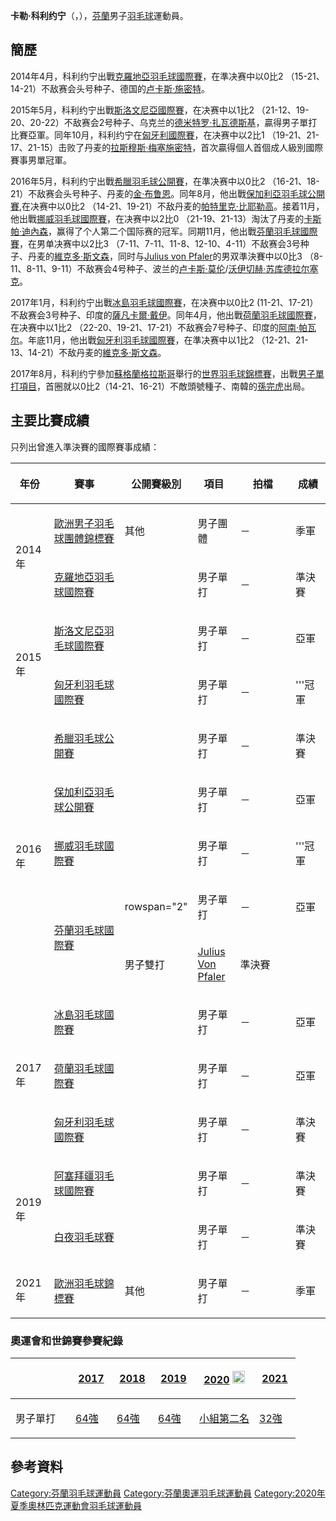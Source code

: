 {{noteTA|G1=Badminton}}
{{Infobox 羽球選手
| playername              = 卡勒·科利约宁<br/>{{lang|fi|Kalle Koljonen}}
| image                   = Kalle Koljonen.JPG
| size                    = 250
| caption                 = 
| birth_name              = 
| date_of_birth           = {{birth_date_and_age|1994|2|26}}
| place_of_birth          = 
| residence               =
| height                  = 
| weight                  =
| handedness              = 
| country                 = {{FIN}}
| years_started           = 
| coach                   = 
| event                   = 男子單打
| highest_ranking         = 第125位（男單）
| date_of_highest_ranking = 2016年4月14日<ref name="ranking">[http://bwfcontent.tournamentsoftware.com/ranking/player.aspx?id=11042&player=216637 BWF World Ranking - Ranking of Kalle KOLJONEN (92655)]{{en}}</ref>
| current_ranking         = 第125位（男單）
| date_of_current_ranking = 2016年4月14日<ref>[http://bwfcontent.tournamentsoftware.com/ranking/category.aspx?id=11042&category=472 BWF World Ranking - BWF世界排名榜 (4/14/2016) - Men's singles]{{en}}</ref>
| played                  = 131勝–74負（男單）<br/>11勝–15負（男雙）<br/>2勝–3負（混雙）
| titles                  = 
| bwf_profile             = 2DDBA2CA-65A3-4A4A-B999-8A709A7A8E83
| bwf_id                  = 92655
| updated                 = 2016年4月15日
}}
{{MedalTableTop|width=286px}}
{{MedalSport | 男子[[羽毛球|羽毛球]]}}
{{MedalCountry | {{FIN}}}}
{{MedalCompetition | [[歐洲羽毛球錦標賽|歐洲羽毛球錦標賽]]}}
{{MedalBronze| [[2021年歐洲羽毛球錦標賽|2021年 基輔]] | 男子單打 }}
{{MedalCompetition | [[歐洲男女子羽毛球團體錦標賽|歐洲男女子羽毛球團體錦標賽]]}}
{{MedalBronze| [[2014年歐洲男子羽毛球團體錦標賽|2014年 巴塞爾]] | 男子團體 }}
{{MedalBottom}}
'''卡勒·科利约宁'''（{{lang-fi|Kalle Koljonen}}，{{bd|1994年|2月26日|}}），[[芬蘭|芬蘭]]男子[[羽毛球|羽毛球]]運動員。

==簡歷==
2014年4月，科利约宁出戰[[2014年克羅地亞羽毛球國際賽|克羅地亞羽毛球國際賽]]，在準决赛中以0比2 （15-21、14-21）不敌赛会头号种子、德国的[[卢卡斯·施密特|卢卡斯·施密特]]。

2015年5月，科利约宁出戰[[2015年斯洛文尼亞羽毛球國際賽|斯洛文尼亞國際賽]]，在决赛中以1比2 （21-12、19-20、20-22）不敌赛会2号种子、乌克兰的[[德米特罗·扎瓦德斯基|德米特罗·扎瓦德斯基]]，贏得男子單打比賽亞軍。同年10月，科利约宁在[[2015年匈牙利羽毛球國際賽|匈牙利國際賽]]，在决赛中以2比1 （19-21、21-17、21-15）击败了丹麦的[[拉斯穆斯·梅塞施密特|拉斯穆斯·梅塞施密特]]，首次贏得個人首個成人級別國際賽事男單冠軍。

2016年5月，科利约宁出戰[[2016年希臘羽毛球公開賽|希臘羽毛球公開賽]]，在準决赛中以0比2 （16-21、18-21）不敌赛会头号种子、丹麦的[[金·布鲁恩|金·布鲁恩]]。同年8月，他出戰[[2016年保加利亞羽毛球公開賽|保加利亞羽毛球公開賽]],在决赛中以0比2 （14-21、19-21）不敌丹麦的[[帕特里克·比耶勒高|帕特里克·比耶勒高]]。接着11月，他出戰[[2016年挪威羽毛球國際賽|挪威羽毛球國際賽]]，在决赛中以2比0 （21-19、21-13）淘汰了丹麦的[[卡斯帕·迪內森|卡斯帕·迪內森]]，赢得了个人第二个国际赛的冠军。同期11月，他出戰[[2016年芬蘭羽毛球國際賽|芬蘭羽毛球國際賽]]，在男单决赛中以2比3 （7-11、7-11、11-8、12-10、4-11）不敌赛会3号种子、丹麦的[[維克多·斯文森|維克多·斯文森]]，同时与[[Julius_von_Pfaler|Julius von Pfaler]]的男双準決賽中以0比3 （8-11、8-11、9-11）不敌赛会4号种子、波兰的[[卢卡斯·莫伦|卢卡斯·莫伦]]/[[沃伊切赫·苏库德拉尔塞克|沃伊切赫·苏库德拉尔塞克]]。

2017年1月，科利约宁出戰[[2017年冰島羽毛球國際賽|冰島羽毛球國際賽]]，在决赛中以0比2 (11-21、17-21）不敌赛会3号种子、印度的[[薩凡卡爾·戴伊|薩凡卡爾·戴伊]]。同年4月，他出戰[[2017年荷蘭羽毛球國際賽|荷蘭羽毛球國際賽]]，在决赛中以1比2 （22-20、19-21、17-21）不敌赛会7号种子、印度的[[阿南·帕瓦尔|阿南·帕瓦尔]]。年底11月，他出戰[[2017年匈牙利羽毛球國際賽|匈牙利羽毛球國際賽]]，在準决赛中以1比2 （12-21、21-13、14-21）不敌丹麦的[[維克多·斯文森|維克多·斯文森]]。

2017年8月，科利约宁參加[[蘇格蘭|蘇格蘭]][[格拉斯哥|格拉斯哥]]舉行的[[2017年世界羽毛球錦標賽|世界羽毛球錦標賽]]，出戰[[2017年世界羽毛球錦標賽男子單打項目|男子單打項目]]，首圈就以0比2（14-21、16-21）不敵頭號種子、南韓的[[孫完虎|孫完虎]]出局。

==主要比賽成績==
只列出曾進入準決賽的國際賽事成績：
{| class=wikitable style="text-align:center; font-size:small;" 
!width="50"|年份
!width="180"|賽事
!width="80"|公開賽級別
!width="60"|項目
!width="130"|拍檔
!width="50"|成績
|-
!rowspan="2"|2014年
|[[2014年歐洲男子羽毛球團體錦標賽|歐洲男子羽毛球團體錦標賽]]
|其他
|男子團體
|－
|bgcolor="#b8860b"|季軍
|-
|[[2014年克羅地亞羽毛球國際賽|克羅地亞羽毛球國際賽]]
|{{BWFIS}}
|男子單打
|－
|bgcolor="#b8860b"|準決賽
|-
!rowspan="2"|2015年
|[[2015年斯洛文尼亞羽毛球國際賽|斯洛文尼亞羽毛球國際賽]]
|{{BWFIS}}
|男子單打
|－
|bgcolor="silver"|亞軍
|-
|[[2015年匈牙利羽毛球國際賽|匈牙利羽毛球國際賽]]
|{{BWFIS}}
|男子單打
|－
|bgcolor="gold"|'''冠軍
|-
!rowspan="5"|2016年
|[[2016年希臘羽毛球公開賽|希臘羽毛球公開賽]]
|{{BWFIS}}
|男子單打
|－
|bgcolor="#b8860b"|準決賽
|-
|[[2016年保加利亞羽毛球公開賽|保加利亞羽毛球公開賽]]
|{{BWFIS}}
|男子單打
|－
|bgcolor="silver"|亞軍
|-
|[[2016年挪威羽毛球國際賽|挪威羽毛球國際賽]]
|{{BWFIS}}
|男子單打
|－
|bgcolor="gold"|'''冠軍
|-
|rowspan="2"|[[2016年芬蘭羽毛球國際賽|芬蘭羽毛球國際賽]]
|rowspan="2" {{BWFIS}}
|男子單打
|－
|bgcolor="silver"|亞軍
|-
|男子雙打
|[[Julius_Von_Pfaler|Julius Von Pfaler]]
|bgcolor="#b8860b"|準決賽
|-
!rowspan="3"|2017年
|[[2017年冰島羽毛球國際賽|冰島羽毛球國際賽]]
|{{BWFIS}}
|男子單打
|－
|bgcolor="silver"|亞軍
|-
|[[2017年荷蘭羽毛球國際賽|荷蘭羽毛球國際賽]]
|{{BWFIS}}
|男子單打
|－
|bgcolor="silver"|亞軍
|-
|[[2017年匈牙利羽毛球國際賽|匈牙利羽毛球國際賽]]
|{{BWFIS}}
|男子單打
|－
|bgcolor="#b8860b"|準決賽
|-
!rowspan="2"|2019年
|[[2019年阿塞拜疆羽毛球國際賽|阿塞拜疆羽毛球國際賽]]
|{{BWFIC}}
|男子單打
|－
|bgcolor="#b8860b"|準決賽
|-
|[[2019年白夜羽毛球賽|白夜羽毛球賽]]
|{{BWFIC}}
|男子單打
|－
|bgcolor="#b8860b"|準決賽
|-
!rowspan="1"|2021年
|[[2021年歐洲羽毛球錦標賽|歐洲羽毛球錦標賽]]
|其他
|男子單打
|－
|bgcolor="#b8860b"|季軍
|}
{{BWF賽事級別索引}}

===奧運會和世錦賽參賽紀錄===
{| class=wikitable style="text-align:center; font-size:small;" 
!
!width="50"|[[2017年世界羽毛球錦標賽|2017]]
!width="50"|[[2018年世界羽毛球錦標賽|2018]]
!width="50"|[[2018年世界羽毛球錦標賽|2019]]
!width="80"|[[2020年夏季奧林匹克運動會羽毛球比賽|2020]] [[File:Olympic_rings_without_rims.svg|20px]]
!width="50"|[[2021年世界羽毛球錦標賽|2021]]
|-
!width="80"|男子單打
|[[2017年世界羽毛球錦標賽男子單打項目|64強]]
|[[2018年世界羽毛球錦標賽男子單打項目|64強]]
|[[2019年世界羽毛球錦標賽男子單打項目|64強]]
|[[2020年夏季奧林匹克運動會羽毛球男子單打比賽|小組第二名]]
|[[2021年世界羽毛球錦標賽男子單打項目|32強]]
|}

==參考資料==
{{Reflist}}

{{DEFAULTSORT:Koljonen, Kalle}}
[[Category:芬蘭羽毛球運動員|Category:芬蘭羽毛球運動員]]
[[Category:芬蘭奧運羽毛球運動員|Category:芬蘭奧運羽毛球運動員]]
[[Category:2020年夏季奧林匹克運動會羽毛球運動員|Category:2020年夏季奧林匹克運動會羽毛球運動員]]